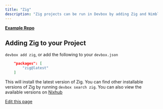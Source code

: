 ```yaml
---
title: "Zig"
description: "Zig projects can be run in Devbox by adding Zig and Nimble to your project."
---
```


[**Example Repo**](https://github.com/jetify-com/devbox/tree/main/examples/development/zig/zig-hello-world)

## Adding Zig to your Project[​](#adding-zig-to-your-project "Direct link to Adding Zig to your Project")

`devbox add zig`, or add the following to your `devbox.json`

```json
    "packages": [
        "zig@latest"
    ]
```

This will install the latest version of Zig. You can find other installable versions of Zig by
running `devbox search zig`. You can also view the available versions on
[Nixhub](https://www.nixhub.io/packages/zig)

[Edit this page](https://github.com/jetify-com/devbox/tree/main/docs/app/docs/devbox-examples/languages/zig.md)
